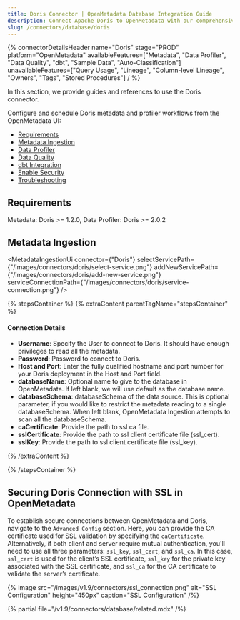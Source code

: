 ```yaml
---
title: Doris Connector | OpenMetadata Database Integration Guide
description: Connect Apache Doris to OpenMetadata with our comprehensive database connector guide. Setup instructions, configuration steps, and metadata extraction tips.
slug: /connectors/database/doris
---
```








{% connectorDetailsHeader
name="Doris"
stage="PROD"
platform="OpenMetadata"
availableFeatures=["Metadata", "Data Profiler", "Data Quality", "dbt", "Sample Data", "Auto-Classification"]
unavailableFeatures=["Query Usage", "Lineage", "Column-level Lineage", "Owners", "Tags", "Stored Procedures"]
/ %}

In this section, we provide guides and references to use the Doris connector.

Configure and schedule Doris metadata and profiler workflows from the OpenMetadata UI:

- [Requirements](#requirements)
- [Metadata Ingestion](#metadata-ingestion)
- [Data Profiler](/how-to-guides/data-quality-observability/profiler/workflow)
- [Data Quality](/how-to-guides/data-quality-observability/quality)
- [dbt Integration](/connectors/ingestion/workflows/dbt)
- [Enable Security](#securing-doris-connection-with-ssl-in-openmetadata)
- [Troubleshooting](/connectors/database/doris/troubleshooting)

<IngestionModeTiles yamlPath="/snippets/connectors/database/doris/yaml" />

## Requirements

Metadata: Doris >= 1.2.0, Data Profiler: Doris >= 2.0.2

## Metadata Ingestion

<MetadataIngestionUi connector={"Doris"} selectServicePath={"/images/connectors/doris/select-service.png"} addNewServicePath={"/images/connectors/doris/add-new-service.png"} serviceConnectionPath={"/images/connectors/doris/service-connection.png"} />

{% stepsContainer %}
{% extraContent parentTagName="stepsContainer" %}

#### Connection Details

- **Username**: Specify the User to connect to Doris. It should have enough privileges to read all the metadata.
- **Password**: Password to connect to Doris.
- **Host and Port**: Enter the fully qualified hostname and port number for your Doris deployment in the Host and Port field.
- **databaseName**: Optional name to give to the database in OpenMetadata. If left blank, we will use default as the database name.
- **databaseSchema**: databaseSchema of the data source. This is optional parameter, if you would like to restrict the metadata reading to a single databaseSchema. When left blank, OpenMetadata Ingestion attempts to scan all the databaseSchema.
- **caCertificate**: Provide the path to ssl ca file.
- **sslCertificate**: Provide the path to ssl client certificate file (ssl_cert).
- **sslKey**: Provide the path to ssl client certificate file (ssl_key).

<AdvancedConfiguration />

{% /extraContent %}

<TestConnection />

<ConfigureIngestion />

<IngestionScheduleAndDeploy />

{% /stepsContainer %}

## Securing Doris Connection with SSL in OpenMetadata

To establish secure connections between OpenMetadata and Doris, navigate to the `Advanced Config` section. Here, you can provide the CA certificate used for SSL validation by specifying the `caCertificate`. Alternatively, if both client and server require mutual authentication, you'll need to use all three parameters: `ssl_key`, `ssl_cert`, and `ssl_ca`. In this case, `ssl_cert` is used for the client’s SSL certificate, `ssl_key` for the private key associated with the SSL certificate, and `ssl_ca` for the CA certificate to validate the server’s certificate.

{% image
  src="/images/v1.9/connectors/ssl_connection.png"
  alt="SSL Configuration"
  height="450px"
  caption="SSL Configuration" /%}

{% partial file="/v1.9/connectors/database/related.mdx" /%}
